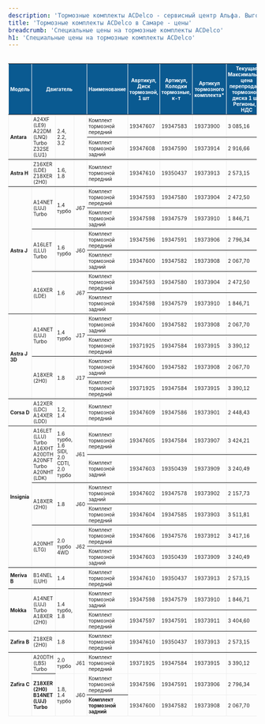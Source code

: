 ```yaml
---
description: 'Тормозные комплекты ACDelco - сервисный центр Альфа. Выгодные цены, в наличии, высокое качество работы, официальный автосервис General Motors в Самаре.'
title: 'Тормозные комплекты ACDelco в Самаре - цены'
breadcrumb: 'Специальные цены на тормозные комплекты ACDelco'
h1: 'Специальные цены на тормозные комплекты ACDelco'
---
```

<div class="mds-area-pf1">
    <div class="modCnt_tbl_1 mod mds-cmp-content04 cnt_tbl_1 section" style="overflow: auto;position: relative;">
        <table class="tbl" style="border-collapse: collapse;border: none;" border="1" cellpadding="0" cellspacing="0">
            <thead>
                <tr style="background-color: rgb(10, 90, 145);color: rgb(255, 255, 255);">
                    <th height="93" style="font-size: 10px; padding: 3px; text-align: center;" width="5%" valign="middle">
                        <div class="fck_authorsinput tx">Модель</div>
                    </th>
                    <th colspan="3" style="font-size: 10px; padding: 3px; text-align: center;" width="15%" valign="middle" id="tht_02">
                        <div class="fck_authorsinput tx">Двигатель</div>
                    </th>
                    <th style="font-size: 10px; padding: 3px; text-align: center;" valign="middle" id="tht_03">
                        <div class="fck_authorsinput tx">Наименование</div>
                    </th>
                    <th style="font-size: 10px; padding: 3px; text-align: center;" valign="middle" id="tht_04">
                        <div class="fck_authorsinput tx">Авртикул, Диск тормозной, 1 шт</div>
                    </th>
                    <th style="font-size: 10px; padding: 3px; text-align: center;" valign="middle" id="tht_05">
                        <div class="fck_authorsinput tx">Артикул, Колодки тормозные, к-т</div>
                    </th>
                    <th style="font-size: 10px; padding: 3px; text-align: center;" valign="middle" id="tht_06">
                        <div class="fck_authorsinput tx">Артикул тормозного комплекта*</div>
                    </th>
                    <th style="font-size: 10px; padding: 3px; text-align: center;" valign="middle" id="tht_07">
                        <div class="fck_authorsinput tx"><strong>Текущая Максимальная цена перепродажи тормозного диска 1 шт, Регионы, с НДС</strong></div>
                    </th>
                    <th style="font-size: 10px; padding: 3px; text-align: center;" valign="middle" id="tht_08">
                        <div class="fck_authorsinput tx"><strong>Текущая Максимальная цена перепродажи Колодок тормозных, Регионы, с НДС</strong></div>
                    </th>
                    <th style="font-size: 10px; padding: 3px; text-align: center;" valign="middle" id="tht_09">
                        <div class="fck_authorsinput tx"><strong>Текущая Максимальная цена перепродажи Тормозного Комплекта, Регионы, с НДС</strong></div>
                    </th>
                    <th style="font-size: 10px; padding: 3px; text-align: center;" valign="middle" id="tht_010">
                        <div class="fck_authorsinput tx"><strong>Максимальная цена перепродажи Тормозного Комплекта по Кампании, Регионы, с НДС</strong></div>
                    </th>
                </tr>
            </thead>
            <tfoot>
                <tr>
                    <th height="48" sdnum="1038;0;@" style="font-size: 10px; padding: 3px;" align="left" rowspan="3" valign="middle" id="thl_26">
                        <div class="fck_authorsinput tx">Zafira C</div>
                    </th>
                    <td sdnum="1038;0;@" style="font-size: 10px; padding: 3px;" align="left" valign="middle" headers="tht_02 thl_26">
                        <div class="fck_authorsinput tx">A20DTH (LBS) Turbo</div>
                    </td>
                    <td sdnum="1038;0;@" style="font-size: 10px; padding: 3px;" align="left" valign="middle" headers="tht_03 thl_26">
                        <div class="fck_authorsinput tx">2.0 турбо</div>
                    </td>
                    <td sdnum="1038;0;_(* #&nbsp;##0,00_);_(* \(#&nbsp;##0,00\);_(* &quot;-&quot;??_);_(@_)" style="font-size: 10px; padding: 3px;" valign="middle" headers="tht_04 thl_26">
                        <div class="fck_authorsinput tx"> J61 </div>
                    </td>
                    <td sdnum="1038;0;@" style="font-size: 10px; padding: 3px;" align="left" valign="middle" headers="tht_05 thl_26">
                        <div class="fck_authorsinput tx">Комплект тормозной передний</div>
                    </td>
                    <td sdnum="1038;0;@" style="font-size: 10px; padding: 3px;" valign="middle" headers="tht_06 thl_26">
                        <div class="fck_authorsinput tx">19371925</div>
                    </td>
                    <td sdnum="1038;0;@" style="font-size: 10px; padding: 3px;" valign="middle" headers="tht_07 thl_26">
                        <div class="fck_authorsinput tx">19347584</div>
                    </td>
                    <td sdnum="1038;0;@" style="font-size: 10px; padding: 3px;" valign="middle" headers="tht_08 thl_26">
                        <div class="fck_authorsinput tx">19373915</div>
                    </td>
                    <td sdnum="1038;0;_(* #&nbsp;##0,00_);_(* \(#&nbsp;##0,00\);_(* &quot;-&quot;??_);_(@_)" sdval="3390,12331008" style="font-size: 10px; padding: 3px;" valign="middle" headers="tht_09 thl_26">
                        <div class="fck_authorsinput tx"> 3&nbsp;390,12 </div>
                    </td>
                    <td sdnum="1038;0;_(* #&nbsp;##0,00_);_(* \(#&nbsp;##0,00\);_(* &quot;-&quot;??_);_(@_)" sdval="3144,220704768" style="font-size: 10px; padding: 3px;" valign="middle" headers="tht_10 thl_26">
                        <div class="fck_authorsinput tx"> 3&nbsp;144,22 </div>
                    </td>
                    <td sdnum="1038;0;_(* #&nbsp;##0,00_);_(* \(#&nbsp;##0,00\);_(* &quot;-&quot;??_);_(@_)" sdval="9924,467324928" style="font-size: 10px; padding: 3px;" align="right" valign="middle" headers="tht_11 thl_26">
                        <div class="fck_authorsinput tx"><strong> 9&nbsp;924,47 </strong></div>
                    </td>
                    <td sdnum="1038;0;_(* #&nbsp;##0,00_);_(* \(#&nbsp;##0,00\);_(* &quot;-&quot;??_);_(@_)" sdval="6780,24662016" style="font-size: 10px; padding: 3px;" align="right" valign="middle" headers="tht_12 thl_26">
                        <div class="fck_authorsinput tx"><strong> 6&nbsp;780,25 </strong></div>
                    </td>
                </tr>
                <tr>
                    <th sdnum="1038;0;@" style="font-size: 10px; padding: 3px;" align="left" rowspan="2" valign="middle" id="thl_27">
                        <div class="fck_authorsinput tx">Z18XER (2H0)<br />
                            B14NET (LUJ) Turbo</div>
                    </th>
                    <td sdnum="1038;0;@" style="font-size: 10px; padding: 3px;" align="left" rowspan="2" valign="middle" headers="tht_02 thl_27">
                        <div class="fck_authorsinput tx">1.8, 1.4 турбо</div>
                    </td>
                    <td sdnum="1038;0;@" style="font-size: 10px; padding: 3px;" rowspan="2" valign="middle" headers="tht_03 thl_27">
                        <div class="fck_authorsinput tx">J60</div>
                    </td>
                    <td sdnum="1038;0;@" style="font-size: 10px; padding: 3px;" align="left" valign="middle" headers="tht_04 thl_27">
                        <div class="fck_authorsinput tx">Комплект тормозной передний</div>
                    </td>
                    <td sdnum="1038;0;@" style="font-size: 10px; padding: 3px;" valign="middle" headers="tht_05 thl_27">
                        <div class="fck_authorsinput tx">19347596</div>
                    </td>
                    <td sdnum="1038;0;@" style="font-size: 10px; padding: 3px;" valign="middle" headers="tht_06 thl_27">
                        <div class="fck_authorsinput tx">19347591</div>
                    </td>
                    <td sdnum="1038;0;@" style="font-size: 10px; padding: 3px;" valign="middle" headers="tht_07 thl_27">
                        <div class="fck_authorsinput tx">19373906</div>
                    </td>
                    <td sdnum="1038;0;_(* #&nbsp;##0,00_);_(* \(#&nbsp;##0,00\);_(* &quot;-&quot;??_);_(@_)" sdval="2796,336012288" style="font-size: 10px; padding: 3px;" valign="middle" headers="tht_08 thl_27">
                        <div class="fck_authorsinput tx"> 2&nbsp;796,34 </div>
                    </td>
                    <td sdnum="1038;0;_(* #&nbsp;##0,00_);_(* \(#&nbsp;##0,00\);_(* &quot;-&quot;??_);_(@_)" sdval="2387,165933568" style="font-size: 10px; padding: 3px;" valign="middle" headers="tht_09 thl_27">
                        <div class="fck_authorsinput tx"> 2&nbsp;387,17 </div>
                    </td>
                    <td sdnum="1038;0;_(* #&nbsp;##0,00_);_(* \(#&nbsp;##0,00\);_(* &quot;-&quot;??_);_(@_)" sdval="7979,837958144" style="font-size: 10px; padding: 3px;" align="right" valign="middle" headers="tht_10 thl_27">
                        <div class="fck_authorsinput tx"><strong> 7&nbsp;979,84 </strong></div>
                    </td>
                    <td sdnum="1038;0;_(* #&nbsp;##0,00_);_(* \(#&nbsp;##0,00\);_(* &quot;-&quot;??_);_(@_)" sdval="5592,672024576" style="font-size: 10px; padding: 3px;" align="right" valign="middle" headers="tht_11 thl_27">
                        <div class="fck_authorsinput tx"><strong> 5&nbsp;592,67 </strong></div>
                    </td>
                </tr>
                <tr>
                    <th sdnum="1038;0;@" style="font-size: 10px; padding: 3px;" align="left" valign="middle" id="thl_28">
                        <div class="fck_authorsinput tx">Комплект тормозной задний</div>
                    </th>
                    <td sdnum="1038;0;@" style="font-size: 10px; padding: 3px;" valign="middle" headers="tht_02 thl_28">
                        <div class="fck_authorsinput tx">19347600</div>
                    </td>
                    <td sdnum="1038;0;@" style="font-size: 10px; padding: 3px;" valign="middle" headers="tht_03 thl_28">
                        <div class="fck_authorsinput tx">19347582</div>
                    </td>
                    <td sdnum="1038;0;@" style="font-size: 10px; padding: 3px;" valign="middle" headers="tht_04 thl_28">
                        <div class="fck_authorsinput tx">19373908</div>
                    </td>
                    <td sdnum="1038;0;_(* #&nbsp;##0,00_);_(* \(#&nbsp;##0,00\);_(* &quot;-&quot;??_);_(@_)" sdval="2067,700836864" style="font-size: 10px; padding: 3px;" valign="middle" headers="tht_05 thl_28">
                        <div class="fck_authorsinput tx"> 2&nbsp;067,70 </div>
                    </td>
                    <td sdnum="1038;0;_(* #&nbsp;##0,00_);_(* \(#&nbsp;##0,00\);_(* &quot;-&quot;??_);_(@_)" sdval="1868,6034432" style="font-size: 10px; padding: 3px;" valign="middle" headers="tht_06 thl_28">
                        <div class="fck_authorsinput tx"> 1&nbsp;868,60 </div>
                    </td>
                    <td sdnum="1038;0;_(* #&nbsp;##0,00_);_(* \(#&nbsp;##0,00\);_(* &quot;-&quot;??_);_(@_)" sdval="6004,005116928" style="font-size: 10px; padding: 3px;" align="right" valign="middle" headers="tht_07 thl_28">
                        <div class="fck_authorsinput tx"><strong> 6&nbsp;004,01 </strong></div>
                    </td>
                    <td sdnum="1038;0;_(* #&nbsp;##0,00_);_(* \(#&nbsp;##0,00\);_(* &quot;-&quot;??_);_(@_)" sdval="4135,401673728" style="font-size: 10px; padding: 3px;" align="right" valign="middle" headers="tht_08 thl_28">
                        <div class="fck_authorsinput tx"><strong> 4&nbsp;135,40 </strong></div>
                    </td>
                </tr>
            </tfoot>
            <tbody>
                <tr>
                    <th height="53" sdnum="1038;0;@" style="font-size: 10px; padding: 3px;" align="left" rowspan="2" valign="middle" id="thl_02">
                        <div class="fck_authorsinput tx">Antara</div>
                    </th>
                    <td sdnum="1038;0;@" style="font-size: 10px; padding: 3px;" align="left" rowspan="2" valign="middle" headers="tht_02 thl_02">
                        <div class="fck_authorsinput tx">A24XF (LE9)<br />
                            A22DM (LNQ) Turbo<br />
                            Z32SE (LU1)</div>
                    </td>
                    <td sdnum="1038;0;@" style="font-size: 10px; padding: 3px;" align="left" rowspan="2" valign="middle" headers="tht_03 thl_02">
                        <div class="fck_authorsinput tx">2.4, 2.2, 3.2</div>
                    </td>
                    <td sdnum="1038;0;@" style="font-size: 10px; padding: 3px;" rowspan="2" valign="middle" headers="tht_04 thl_02">
                        <div class="fck_authorsinput tx">&nbsp;</div>
                    </td>
                    <td sdnum="1038;0;@" style="font-size: 10px; padding: 3px;" align="left" valign="middle" headers="tht_05 thl_02">
                        <div class="fck_authorsinput tx">Комплект тормозной передний</div>
                    </td>
                    <td sdnum="1038;0;@" style="font-size: 10px; padding: 3px;" valign="middle" headers="tht_06 thl_02">
                        <div class="fck_authorsinput tx">19347607</div>
                    </td>
                    <td sdnum="1038;0;@" style="font-size: 10px; padding: 3px;" valign="middle" headers="tht_07 thl_02">
                        <div class="fck_authorsinput tx">19347583</div>
                    </td>
                    <td sdnum="1038;0;@" style="font-size: 10px; padding: 3px;" valign="middle" headers="tht_08 thl_02">
                        <div class="fck_authorsinput tx">19373900</div>
                    </td>
                    <td sdnum="1038;0;_(* #&nbsp;##0,00_);_(* \(#&nbsp;##0,00\);_(* &quot;-&quot;??_);_(@_)" sdval="3085,158415872" style="font-size: 10px; padding: 3px;" valign="middle" headers="tht_09 thl_02">
                        <div class="fck_authorsinput tx"> 3&nbsp;085,16 </div>
                    </td>
                    <td sdnum="1038;0;_(* #&nbsp;##0,00_);_(* \(#&nbsp;##0,00\);_(* &quot;-&quot;??_);_(@_)" sdval="3303,963267072" style="font-size: 10px; padding: 3px;" valign="middle" headers="tht_10 thl_02">
                        <div class="fck_authorsinput tx"> 3&nbsp;303,96 </div>
                    </td>
                    <td sdnum="1038;0;_(* #&nbsp;##0,00_);_(* \(#&nbsp;##0,00\);_(* &quot;-&quot;??_);_(@_)" sdval="9474,280098816" style="font-size: 10px; padding: 3px;" align="right" valign="middle" headers="tht_11 thl_02">
                        <div class="fck_authorsinput tx"><strong> 9&nbsp;474,28 </strong></div>
                    </td>
                    <td sdnum="1038;0;_(* #&nbsp;##0,00_);_(* \(#&nbsp;##0,00\);_(* &quot;-&quot;??_);_(@_)" sdval="6170,316831744" style="font-size: 10px; padding: 3px;" align="right" valign="middle" headers="tht_12 thl_02">
                        <div class="fck_authorsinput tx"><strong> 6&nbsp;170,32 </strong></div>
                    </td>
                </tr>
                <tr>
                    <td sdnum="1038;0;@" style="font-size: 10px; padding: 3px;" align="left" valign="middle" headers="tht_01 thl_03">
                        <div class="fck_authorsinput tx">Комплект тормозной задний</div>
                    </td>
                    <td sdnum="1038;0;@" style="font-size: 10px; padding: 3px;" valign="middle" headers="tht_02 thl_03">
                        <div class="fck_authorsinput tx">19347608</div>
                    </td>
                    <td sdnum="1038;0;@" style="font-size: 10px; padding: 3px;" valign="middle" headers="tht_03 thl_03">
                        <div class="fck_authorsinput tx">19347590</div>
                    </td>
                    <td sdnum="1038;0;@" style="font-size: 10px; padding: 3px;" valign="middle" headers="tht_04 thl_03">
                        <div class="fck_authorsinput tx">19373914</div>
                    </td>
                    <td sdnum="1038;0;_(* #&nbsp;##0,00_);_(* \(#&nbsp;##0,00\);_(* &quot;-&quot;??_);_(@_)" sdval="2916,66365952" style="font-size: 10px; padding: 3px;" valign="middle" headers="tht_05 thl_03">
                        <div class="fck_authorsinput tx"> 2&nbsp;916,66 </div>
                    </td>
                    <td sdnum="1038;0;_(* #&nbsp;##0,00_);_(* \(#&nbsp;##0,00\);_(* &quot;-&quot;??_);_(@_)" sdval="2360,909351424" style="font-size: 10px; padding: 3px;" valign="middle" headers="tht_06 thl_03">
                        <div class="fck_authorsinput tx"> 2&nbsp;360,91 </div>
                    </td>
                    <td sdnum="1038;0;_(* #&nbsp;##0,00_);_(* \(#&nbsp;##0,00\);_(* &quot;-&quot;??_);_(@_)" sdval="8194,236670464" style="font-size: 10px; padding: 3px;" align="right" valign="middle" headers="tht_07 thl_03">
                        <div class="fck_authorsinput tx"><strong> 8&nbsp;194,24 </strong></div>
                    </td>
                    <td sdnum="1038;0;_(* #&nbsp;##0,00_);_(* \(#&nbsp;##0,00\);_(* &quot;-&quot;??_);_(@_)" sdval="5833,32731904" style="font-size: 10px; padding: 3px;" align="right" valign="middle" headers="tht_08 thl_03">
                        <div class="fck_authorsinput tx"><strong> 5&nbsp;833,33 </strong></div>
                    </td>
                </tr>
                <tr>
                    <th height="42" sdnum="1038;0;@" style="font-size: 10px; padding: 3px;" align="left" valign="middle" id="thl_04">
                        <div class="fck_authorsinput tx">Astra H</div>
                    </th>
                    <td sdnum="1038;0;@" style="font-size: 10px; padding: 3px;" align="left" valign="middle" headers="tht_02 thl_04">
                        <div class="fck_authorsinput tx">Z16XER (LDE)<br />
                            Z18XER (2H0)</div>
                    </td>
                    <td sdnum="1038;0;@" style="font-size: 10px; padding: 3px;" align="left" valign="middle" headers="tht_03 thl_04">
                        <div class="fck_authorsinput tx">1.6, 1.8</div>
                    </td>
                    <td sdnum="1038;0;@" style="font-size: 10px; padding: 3px;" valign="middle" headers="tht_04 thl_04">
                        <div class="fck_authorsinput tx">&nbsp;</div>
                    </td>
                    <td sdnum="1038;0;@" style="font-size: 10px; padding: 3px;" align="left" valign="middle" headers="tht_05 thl_04">
                        <div class="fck_authorsinput tx">Комплект тормозной передний</div>
                    </td>
                    <td sdnum="1038;0;@" style="font-size: 10px; padding: 3px;" valign="middle" headers="tht_06 thl_04">
                        <div class="fck_authorsinput tx">19347610</div>
                    </td>
                    <td sdnum="1038;0;@" style="font-size: 10px; padding: 3px;" valign="middle" headers="tht_07 thl_04">
                        <div class="fck_authorsinput tx">19350437</div>
                    </td>
                    <td sdnum="1038;0;@" style="font-size: 10px; padding: 3px;" valign="middle" headers="tht_08 thl_04">
                        <div class="fck_authorsinput tx">19373913</div>
                    </td>
                    <td sdnum="1038;0;_(* #&nbsp;##0,00_);_(* \(#&nbsp;##0,00\);_(* &quot;-&quot;??_);_(@_)" sdval="2573,145050112" style="font-size: 10px; padding: 3px;" valign="middle" headers="tht_09 thl_04">
                        <div class="fck_authorsinput tx"> 2&nbsp;573,15 </div>
                    </td>
                    <td sdnum="1038;0;_(* #&nbsp;##0,00_);_(* \(#&nbsp;##0,00\);_(* &quot;-&quot;??_);_(@_)" sdval="1974,7513344" style="font-size: 10px; padding: 3px;" valign="middle" headers="tht_10 thl_04">
                        <div class="fck_authorsinput tx"> 1&nbsp;974,75 </div>
                    </td>
                    <td sdnum="1038;0;_(* #&nbsp;##0,00_);_(* \(#&nbsp;##0,00\);_(* &quot;-&quot;??_);_(@_)" sdval="7121,041434624" style="font-size: 10px; padding: 3px;" align="right" valign="middle" headers="tht_11 thl_04">
                        <div class="fck_authorsinput tx"><strong> 7&nbsp;121,04 </strong></div>
                    </td>
                    <td sdnum="1038;0;_(* #&nbsp;##0,00_);_(* \(#&nbsp;##0,00\);_(* &quot;-&quot;??_);_(@_)" sdval="5146,290100224" style="font-size: 10px; padding: 3px;" align="right" valign="middle" headers="tht_12 thl_04">
                        <div class="fck_authorsinput tx"><strong> 5&nbsp;146,29 </strong></div>
                    </td>
                </tr>
                <tr>
                    <th height="96" sdnum="1038;0;@" style="font-size: 10px; padding: 3px;" align="left" rowspan="6" valign="middle" id="thl_05">
                        <div class="fck_authorsinput tx">Astra J</div>
                    </th>
                    <td sdnum="1038;0;@" style="font-size: 10px; padding: 3px;" align="left" rowspan="2" valign="middle" headers="tht_02 thl_05">
                        <div class="fck_authorsinput tx">A14NET (LUJ) Turbo</div>
                    </td>
                    <td sdnum="1038;0;@" style="font-size: 10px; padding: 3px;" align="left" rowspan="2" valign="middle" headers="tht_03 thl_05">
                        <div class="fck_authorsinput tx">1.4 турбо</div>
                    </td>
                    <td sdnum="1038;0;_(* #&nbsp;##0,00_);_(* \(#&nbsp;##0,00\);_(* &quot;-&quot;??_);_(@_)" style="font-size: 10px; padding: 3px;" rowspan="2" valign="middle" headers="tht_04 thl_05">
                        <div class="fck_authorsinput tx"> J67 </div>
                    </td>
                    <td sdnum="1038;0;@" style="font-size: 10px; padding: 3px;" align="left" valign="middle" headers="tht_05 thl_05">
                        <div class="fck_authorsinput tx">Комплект тормозной передний</div>
                    </td>
                    <td sdnum="1038;0;@" style="font-size: 10px; padding: 3px;" valign="middle" headers="tht_06 thl_05">
                        <div class="fck_authorsinput tx">19347593</div>
                    </td>
                    <td sdnum="1038;0;@" style="font-size: 10px; padding: 3px;" valign="middle" headers="tht_07 thl_05">
                        <div class="fck_authorsinput tx">19347580</div>
                    </td>
                    <td sdnum="1038;0;@" style="font-size: 10px; padding: 3px;" valign="middle" headers="tht_08 thl_05">
                        <div class="fck_authorsinput tx">19373904</div>
                    </td>
                    <td sdnum="1038;0;_(* #&nbsp;##0,00_);_(* \(#&nbsp;##0,00\);_(* &quot;-&quot;??_);_(@_)" sdval="2472,504832512" style="font-size: 10px; padding: 3px;" valign="middle" headers="tht_09 thl_05">
                        <div class="fck_authorsinput tx"> 2&nbsp;472,50 </div>
                    </td>
                    <td sdnum="1038;0;_(* #&nbsp;##0,00_);_(* \(#&nbsp;##0,00\);_(* &quot;-&quot;??_);_(@_)" sdval="1975,812813312" style="font-size: 10px; padding: 3px;" valign="middle" headers="tht_10 thl_05">
                        <div class="fck_authorsinput tx"> 1&nbsp;975,81 </div>
                    </td>
                    <td sdnum="1038;0;_(* #&nbsp;##0,00_);_(* \(#&nbsp;##0,00\);_(* &quot;-&quot;??_);_(@_)" sdval="6920,822478336" style="font-size: 10px; padding: 3px;" align="right" valign="middle" headers="tht_11 thl_05">
                        <div class="fck_authorsinput tx"><strong> 6&nbsp;920,82 </strong></div>
                    </td>
                    <td sdnum="1038;0;_(* #&nbsp;##0,00_);_(* \(#&nbsp;##0,00\);_(* &quot;-&quot;??_);_(@_)" sdval="4945,009665024" style="font-size: 10px; padding: 3px;" align="right" valign="middle" headers="tht_12 thl_05">
                        <div class="fck_authorsinput tx"><strong> 4&nbsp;945,01 </strong></div>
                    </td>
                </tr>
                <tr>
                    <td sdnum="1038;0;@" style="font-size: 10px; padding: 3px;" align="left" valign="middle" headers="tht_01 thl_06">
                        <div class="fck_authorsinput tx">Комплект тормозной задний</div>
                    </td>
                    <td sdnum="1038;0;@" style="font-size: 10px; padding: 3px;" valign="middle" headers="tht_02 thl_06">
                        <div class="fck_authorsinput tx">19347598</div>
                    </td>
                    <td sdnum="1038;0;@" style="font-size: 10px; padding: 3px;" valign="middle" headers="tht_03 thl_06">
                        <div class="fck_authorsinput tx">19347579</div>
                    </td>
                    <td sdnum="1038;0;@" style="font-size: 10px; padding: 3px;" valign="middle" headers="tht_04 thl_06">
                        <div class="fck_authorsinput tx">19373910</div>
                    </td>
                    <td sdnum="1038;0;_(* #&nbsp;##0,00_);_(* \(#&nbsp;##0,00\);_(* &quot;-&quot;??_);_(@_)" sdval="1846,712944128" style="font-size: 10px; padding: 3px;" valign="middle" headers="tht_05 thl_06">
                        <div class="fck_authorsinput tx"> 1&nbsp;846,71 </div>
                    </td>
                    <td sdnum="1038;0;_(* #&nbsp;##0,00_);_(* \(#&nbsp;##0,00\);_(* &quot;-&quot;??_);_(@_)" sdval="1855,465138176" style="font-size: 10px; padding: 3px;" valign="middle" headers="tht_06 thl_06">
                        <div class="fck_authorsinput tx"> 1&nbsp;855,47 </div>
                    </td>
                    <td sdnum="1038;0;_(* #&nbsp;##0,00_);_(* \(#&nbsp;##0,00\);_(* &quot;-&quot;??_);_(@_)" sdval="5548,891026432" style="font-size: 10px; padding: 3px;" align="right" valign="middle" headers="tht_07 thl_06">
                        <div class="fck_authorsinput tx"><strong> 5&nbsp;548,89 </strong></div>
                    </td>
                    <td sdnum="1038;0;_(* #&nbsp;##0,00_);_(* \(#&nbsp;##0,00\);_(* &quot;-&quot;??_);_(@_)" sdval="3693,425888256" style="font-size: 10px; padding: 3px;" align="right" valign="middle" headers="tht_08 thl_06">
                        <div class="fck_authorsinput tx"><strong> 3&nbsp;693,43 </strong></div>
                    </td>
                </tr>
                <tr>
                    <td sdnum="1038;0;@" style="font-size: 10px; padding: 3px;" align="left" rowspan="2" valign="middle" headers="tht_01 thl_07">
                        <div class="fck_authorsinput tx">A16LET (LLU) Turbo</div>
                    </td>
                    <td sdnum="1038;0;@" style="font-size: 10px; padding: 3px;" align="left" rowspan="2" valign="middle" headers="tht_02 thl_07">
                        <div class="fck_authorsinput tx">1.6 турбо</div>
                    </td>
                    <td sdnum="1038;0;@" style="font-size: 10px; padding: 3px;" rowspan="2" valign="middle" headers="tht_03 thl_07">
                        <div class="fck_authorsinput tx">J60</div>
                    </td>
                    <td sdnum="1038;0;@" style="font-size: 10px; padding: 3px;" align="left" valign="middle" headers="tht_04 thl_07">
                        <div class="fck_authorsinput tx">Комплект тормозной передний</div>
                    </td>
                    <td sdnum="1038;0;@" style="font-size: 10px; padding: 3px;" valign="middle" headers="tht_05 thl_07">
                        <div class="fck_authorsinput tx">19347596</div>
                    </td>
                    <td sdnum="1038;0;@" style="font-size: 10px; padding: 3px;" valign="middle" headers="tht_06 thl_07">
                        <div class="fck_authorsinput tx">19347591</div>
                    </td>
                    <td sdnum="1038;0;@" style="font-size: 10px; padding: 3px;" valign="middle" headers="tht_07 thl_07">
                        <div class="fck_authorsinput tx">19373906</div>
                    </td>
                    <td sdnum="1038;0;_(* #&nbsp;##0,00_);_(* \(#&nbsp;##0,00\);_(* &quot;-&quot;??_);_(@_)" sdval="2796,336012288" style="font-size: 10px; padding: 3px;" valign="middle" headers="tht_08 thl_07">
                        <div class="fck_authorsinput tx"> 2&nbsp;796,34 </div>
                    </td>
                    <td sdnum="1038;0;_(* #&nbsp;##0,00_);_(* \(#&nbsp;##0,00\);_(* &quot;-&quot;??_);_(@_)" sdval="2387,165933568" style="font-size: 10px; padding: 3px;" valign="middle" headers="tht_09 thl_07">
                        <div class="fck_authorsinput tx"> 2&nbsp;387,17 </div>
                    </td>
                    <td sdnum="1038;0;_(* #&nbsp;##0,00_);_(* \(#&nbsp;##0,00\);_(* &quot;-&quot;??_);_(@_)" sdval="7979,837958144" style="font-size: 10px; padding: 3px;" align="right" valign="middle" headers="tht_10 thl_07">
                        <div class="fck_authorsinput tx"><strong> 7&nbsp;979,84 </strong></div>
                    </td>
                    <td sdnum="1038;0;_(* #&nbsp;##0,00_);_(* \(#&nbsp;##0,00\);_(* &quot;-&quot;??_);_(@_)" sdval="5592,672024576" style="font-size: 10px; padding: 3px;" align="right" valign="middle" headers="tht_11 thl_07">
                        <div class="fck_authorsinput tx"><strong> 5&nbsp;592,67 </strong></div>
                    </td>
                </tr>
                <tr>
                    <td sdnum="1038;0;@" style="font-size: 10px; padding: 3px;" align="left" valign="middle" headers="tht_01 thl_08">
                        <div class="fck_authorsinput tx">Комплект тормозной задний</div>
                    </td>
                    <td sdnum="1038;0;@" style="font-size: 10px; padding: 3px;" valign="middle" headers="tht_02 thl_08">
                        <div class="fck_authorsinput tx">19347600</div>
                    </td>
                    <td sdnum="1038;0;@" style="font-size: 10px; padding: 3px;" valign="middle" headers="tht_03 thl_08">
                        <div class="fck_authorsinput tx">19347582</div>
                    </td>
                    <td sdnum="1038;0;@" style="font-size: 10px; padding: 3px;" valign="middle" headers="tht_04 thl_08">
                        <div class="fck_authorsinput tx">19373908</div>
                    </td>
                    <td sdnum="1038;0;_(* #&nbsp;##0,00_);_(* \(#&nbsp;##0,00\);_(* &quot;-&quot;??_);_(@_)" sdval="2067,700836864" style="font-size: 10px; padding: 3px;" valign="middle" headers="tht_05 thl_08">
                        <div class="fck_authorsinput tx"> 2&nbsp;067,70 </div>
                    </td>
                    <td sdnum="1038;0;_(* #&nbsp;##0,00_);_(* \(#&nbsp;##0,00\);_(* &quot;-&quot;??_);_(@_)" sdval="1868,6034432" style="font-size: 10px; padding: 3px;" valign="middle" headers="tht_06 thl_08">
                        <div class="fck_authorsinput tx"> 1&nbsp;868,60 </div>
                    </td>
                    <td sdnum="1038;0;_(* #&nbsp;##0,00_);_(* \(#&nbsp;##0,00\);_(* &quot;-&quot;??_);_(@_)" sdval="6004,005116928" style="font-size: 10px; padding: 3px;" align="right" valign="middle" headers="tht_07 thl_08">
                        <div class="fck_authorsinput tx"><strong> 6&nbsp;004,01 </strong></div>
                    </td>
                    <td sdnum="1038;0;_(* #&nbsp;##0,00_);_(* \(#&nbsp;##0,00\);_(* &quot;-&quot;??_);_(@_)" sdval="4135,401673728" style="font-size: 10px; padding: 3px;" align="right" valign="middle" headers="tht_08 thl_08">
                        <div class="fck_authorsinput tx"><strong> 4&nbsp;135,40 </strong></div>
                    </td>
                </tr>
                <tr>
                    <td sdnum="1038;0;@" style="font-size: 10px; padding: 3px;" align="left" rowspan="2" valign="middle" headers="tht_01 thl_09">
                        <div class="fck_authorsinput tx">A16XER (LDE)</div>
                    </td>
                    <td sdnum="1038;0;@" style="font-size: 10px; padding: 3px;" align="left" rowspan="2" valign="middle" headers="tht_02 thl_09">
                        <div class="fck_authorsinput tx">1.6</div>
                    </td>
                    <td sdnum="1038;0;_(* #&nbsp;##0,00_);_(* \(#&nbsp;##0,00\);_(* &quot;-&quot;??_);_(@_)" style="font-size: 10px; padding: 3px;" rowspan="2" valign="middle" headers="tht_03 thl_09">
                        <div class="fck_authorsinput tx"> J67 </div>
                    </td>
                    <td sdnum="1038;0;@" style="font-size: 10px; padding: 3px;" align="left" valign="middle" headers="tht_04 thl_09">
                        <div class="fck_authorsinput tx">Комплект тормозной передний</div>
                    </td>
                    <td sdnum="1038;0;@" style="font-size: 10px; padding: 3px;" valign="middle" headers="tht_05 thl_09">
                        <div class="fck_authorsinput tx">19347593</div>
                    </td>
                    <td sdnum="1038;0;@" style="font-size: 10px; padding: 3px;" valign="middle" headers="tht_06 thl_09">
                        <div class="fck_authorsinput tx">19347580</div>
                    </td>
                    <td sdnum="1038;0;@" style="font-size: 10px; padding: 3px;" valign="middle" headers="tht_07 thl_09">
                        <div class="fck_authorsinput tx">19373904</div>
                    </td>
                    <td sdnum="1038;0;_(* #&nbsp;##0,00_);_(* \(#&nbsp;##0,00\);_(* &quot;-&quot;??_);_(@_)" sdval="2472,504832512" style="font-size: 10px; padding: 3px;" valign="middle" headers="tht_08 thl_09">
                        <div class="fck_authorsinput tx"> 2&nbsp;472,50 </div>
                    </td>
                    <td sdnum="1038;0;_(* #&nbsp;##0,00_);_(* \(#&nbsp;##0,00\);_(* &quot;-&quot;??_);_(@_)" sdval="1975,812813312" style="font-size: 10px; padding: 3px;" valign="middle" headers="tht_09 thl_09">
                        <div class="fck_authorsinput tx"> 1&nbsp;975,81 </div>
                    </td>
                    <td sdnum="1038;0;_(* #&nbsp;##0,00_);_(* \(#&nbsp;##0,00\);_(* &quot;-&quot;??_);_(@_)" sdval="6920,822478336" style="font-size: 10px; padding: 3px;" align="right" valign="middle" headers="tht_10 thl_09">
                        <div class="fck_authorsinput tx"><strong> 6&nbsp;920,82 </strong></div>
                    </td>
                    <td sdnum="1038;0;_(* #&nbsp;##0,00_);_(* \(#&nbsp;##0,00\);_(* &quot;-&quot;??_);_(@_)" sdval="4945,009665024" style="font-size: 10px; padding: 3px;" align="right" valign="middle" headers="tht_11 thl_09">
                        <div class="fck_authorsinput tx"><strong> 4&nbsp;945,01 </strong></div>
                    </td>
                </tr>
                <tr>
                    <td sdnum="1038;0;@" style="font-size: 10px; padding: 3px;" align="left" valign="middle" headers="tht_01 thl_10">
                        <div class="fck_authorsinput tx">Комплект тормозной задний</div>
                    </td>
                    <td sdnum="1038;0;@" style="font-size: 10px; padding: 3px;" valign="middle" headers="tht_02 thl_10">
                        <div class="fck_authorsinput tx">19347598</div>
                    </td>
                    <td sdnum="1038;0;@" style="font-size: 10px; padding: 3px;" valign="middle" headers="tht_03 thl_10">
                        <div class="fck_authorsinput tx">19347579</div>
                    </td>
                    <td sdnum="1038;0;@" style="font-size: 10px; padding: 3px;" valign="middle" headers="tht_04 thl_10">
                        <div class="fck_authorsinput tx">19373910</div>
                    </td>
                    <td sdnum="1038;0;_(* #&nbsp;##0,00_);_(* \(#&nbsp;##0,00\);_(* &quot;-&quot;??_);_(@_)" sdval="1846,712944128" style="font-size: 10px; padding: 3px;" valign="middle" headers="tht_05 thl_10">
                        <div class="fck_authorsinput tx"> 1&nbsp;846,71 </div>
                    </td>
                    <td sdnum="1038;0;_(* #&nbsp;##0,00_);_(* \(#&nbsp;##0,00\);_(* &quot;-&quot;??_);_(@_)" sdval="1855,465138176" style="font-size: 10px; padding: 3px;" valign="middle" headers="tht_06 thl_10">
                        <div class="fck_authorsinput tx"> 1&nbsp;855,47 </div>
                    </td>
                    <td sdnum="1038;0;_(* #&nbsp;##0,00_);_(* \(#&nbsp;##0,00\);_(* &quot;-&quot;??_);_(@_)" sdval="5548,891026432" style="font-size: 10px; padding: 3px;" align="right" valign="middle" headers="tht_07 thl_10">
                        <div class="fck_authorsinput tx"><strong> 5&nbsp;548,89 </strong></div>
                    </td>
                    <td sdnum="1038;0;_(* #&nbsp;##0,00_);_(* \(#&nbsp;##0,00\);_(* &quot;-&quot;??_);_(@_)" sdval="3693,425888256" style="font-size: 10px; padding: 3px;" align="right" valign="middle" headers="tht_08 thl_10">
                        <div class="fck_authorsinput tx"><strong> 3&nbsp;693,43 </strong></div>
                    </td>
                </tr>
                <tr>
                    <th height="64" sdnum="1038;0;@" style="font-size: 10px; padding: 3px;" align="left" rowspan="4" valign="middle" id="thl_11">
                        <div class="fck_authorsinput tx">Astra J 3D</div>
                    </th>
                    <td sdnum="1038;0;@" style="font-size: 10px; padding: 3px;" align="left" rowspan="2" valign="middle" headers="tht_02 thl_11">
                        <div class="fck_authorsinput tx">A14NET (LUJ) Turbo</div>
                    </td>
                    <td sdnum="1038;0;@" style="font-size: 10px; padding: 3px;" align="left" rowspan="2" valign="middle" headers="tht_03 thl_11">
                        <div class="fck_authorsinput tx">1.4 турбо</div>
                    </td>
                    <td sdnum="1038;0;_(* #&nbsp;##0,00_);_(* \(#&nbsp;##0,00\);_(* &quot;-&quot;??_);_(@_)" style="font-size: 10px; padding: 3px;" rowspan="2" valign="middle" headers="tht_04 thl_11">
                        <div class="fck_authorsinput tx"> J17 </div>
                    </td>
                    <td sdnum="1038;0;@" style="font-size: 10px; padding: 3px;" align="left" valign="middle" headers="tht_05 thl_11">
                        <div class="fck_authorsinput tx">Комплект тормозной задний</div>
                    </td>
                    <td sdnum="1038;0;@" style="font-size: 10px; padding: 3px;" valign="middle" headers="tht_06 thl_11">
                        <div class="fck_authorsinput tx">19347600</div>
                    </td>
                    <td sdnum="1038;0;@" style="font-size: 10px; padding: 3px;" valign="middle" headers="tht_07 thl_11">
                        <div class="fck_authorsinput tx">19347582</div>
                    </td>
                    <td sdnum="1038;0;@" style="font-size: 10px; padding: 3px;" valign="middle" headers="tht_08 thl_11">
                        <div class="fck_authorsinput tx">19373908</div>
                    </td>
                    <td sdnum="1038;0;_(* #&nbsp;##0,00_);_(* \(#&nbsp;##0,00\);_(* &quot;-&quot;??_);_(@_)" sdval="2067,700836864" style="font-size: 10px; padding: 3px;" valign="middle" headers="tht_09 thl_11">
                        <div class="fck_authorsinput tx"> 2&nbsp;067,70 </div>
                    </td>
                    <td sdnum="1038;0;_(* #&nbsp;##0,00_);_(* \(#&nbsp;##0,00\);_(* &quot;-&quot;??_);_(@_)" sdval="1868,6034432" style="font-size: 10px; padding: 3px;" valign="middle" headers="tht_10 thl_11">
                        <div class="fck_authorsinput tx"> 1&nbsp;868,60 </div>
                    </td>
                    <td sdnum="1038;0;_(* #&nbsp;##0,00_);_(* \(#&nbsp;##0,00\);_(* &quot;-&quot;??_);_(@_)" sdval="6004,005116928" style="font-size: 10px; padding: 3px;" align="right" valign="middle" headers="tht_11 thl_11">
                        <div class="fck_authorsinput tx"><strong> 6&nbsp;004,01 </strong></div>
                    </td>
                    <td sdnum="1038;0;_(* #&nbsp;##0,00_);_(* \(#&nbsp;##0,00\);_(* &quot;-&quot;??_);_(@_)" sdval="4135,401673728" style="font-size: 10px; padding: 3px;" align="right" valign="middle" headers="tht_12 thl_11">
                        <div class="fck_authorsinput tx"><strong> 4&nbsp;135,40 </strong></div>
                    </td>
                </tr>
                <tr>
                    <td sdnum="1038;0;@" style="font-size: 10px; padding: 3px;" align="left" valign="middle" headers="tht_01 thl_12">
                        <div class="fck_authorsinput tx">Комплект тормозной передний</div>
                    </td>
                    <td sdnum="1038;0;@" style="font-size: 10px; padding: 3px;" valign="middle" headers="tht_02 thl_12">
                        <div class="fck_authorsinput tx">19371925</div>
                    </td>
                    <td sdnum="1038;0;@" style="font-size: 10px; padding: 3px;" valign="middle" headers="tht_03 thl_12">
                        <div class="fck_authorsinput tx">19347584</div>
                    </td>
                    <td sdnum="1038;0;@" style="font-size: 10px; padding: 3px;" valign="middle" headers="tht_04 thl_12">
                        <div class="fck_authorsinput tx">19373915</div>
                    </td>
                    <td sdnum="1038;0;_(* #&nbsp;##0,00_);_(* \(#&nbsp;##0,00\);_(* &quot;-&quot;??_);_(@_)" sdval="3390,12331008" style="font-size: 10px; padding: 3px;" valign="middle" headers="tht_05 thl_12">
                        <div class="fck_authorsinput tx"> 3&nbsp;390,12 </div>
                    </td>
                    <td sdnum="1038;0;_(* #&nbsp;##0,00_);_(* \(#&nbsp;##0,00\);_(* &quot;-&quot;??_);_(@_)" sdval="3144,220704768" style="font-size: 10px; padding: 3px;" valign="middle" headers="tht_06 thl_12">
                        <div class="fck_authorsinput tx"> 3&nbsp;144,22 </div>
                    </td>
                    <td sdnum="1038;0;_(* #&nbsp;##0,00_);_(* \(#&nbsp;##0,00\);_(* &quot;-&quot;??_);_(@_)" sdval="9924,467324928" style="font-size: 10px; padding: 3px;" align="right" valign="middle" headers="tht_07 thl_12">
                        <div class="fck_authorsinput tx"><strong> 9&nbsp;924,47 </strong></div>
                    </td>
                    <td sdnum="1038;0;_(* #&nbsp;##0,00_);_(* \(#&nbsp;##0,00\);_(* &quot;-&quot;??_);_(@_)" sdval="6780,24662016" style="font-size: 10px; padding: 3px;" align="right" valign="middle" headers="tht_08 thl_12">
                        <div class="fck_authorsinput tx"><strong> 6&nbsp;780,25 </strong></div>
                    </td>
                </tr>
                <tr>
                    <td sdnum="1038;0;@" style="font-size: 10px; padding: 3px;" align="left" rowspan="2" valign="middle" headers="tht_01 thl_13">
                        <div class="fck_authorsinput tx">A18XER (2H0)</div>
                    </td>
                    <td sdnum="1038;0;@" style="font-size: 10px; padding: 3px;" align="left" rowspan="2" valign="middle" headers="tht_02 thl_13">
                        <div class="fck_authorsinput tx">1.8</div>
                    </td>
                    <td sdnum="1038;0;_(* #&nbsp;##0,00_);_(* \(#&nbsp;##0,00\);_(* &quot;-&quot;??_);_(@_)" style="font-size: 10px; padding: 3px;" rowspan="2" valign="middle" headers="tht_03 thl_13">
                        <div class="fck_authorsinput tx"> J17 </div>
                    </td>
                    <td sdnum="1038;0;@" style="font-size: 10px; padding: 3px;" align="left" valign="middle" headers="tht_04 thl_13">
                        <div class="fck_authorsinput tx">Комплект тормозной задний</div>
                    </td>
                    <td sdnum="1038;0;@" style="font-size: 10px; padding: 3px;" valign="middle" headers="tht_05 thl_13">
                        <div class="fck_authorsinput tx">19347600</div>
                    </td>
                    <td sdnum="1038;0;@" style="font-size: 10px; padding: 3px;" valign="middle" headers="tht_06 thl_13">
                        <div class="fck_authorsinput tx">19347582</div>
                    </td>
                    <td sdnum="1038;0;@" style="font-size: 10px; padding: 3px;" valign="middle" headers="tht_07 thl_13">
                        <div class="fck_authorsinput tx">19373908</div>
                    </td>
                    <td sdnum="1038;0;_(* #&nbsp;##0,00_);_(* \(#&nbsp;##0,00\);_(* &quot;-&quot;??_);_(@_)" sdval="2067,700836864" style="font-size: 10px; padding: 3px;" valign="middle" headers="tht_08 thl_13">
                        <div class="fck_authorsinput tx"> 2&nbsp;067,70 </div>
                    </td>
                    <td sdnum="1038;0;_(* #&nbsp;##0,00_);_(* \(#&nbsp;##0,00\);_(* &quot;-&quot;??_);_(@_)" sdval="1868,6034432" style="font-size: 10px; padding: 3px;" valign="middle" headers="tht_09 thl_13">
                        <div class="fck_authorsinput tx"> 1&nbsp;868,60 </div>
                    </td>
                    <td sdnum="1038;0;_(* #&nbsp;##0,00_);_(* \(#&nbsp;##0,00\);_(* &quot;-&quot;??_);_(@_)" sdval="6004,005116928" style="font-size: 10px; padding: 3px;" align="right" valign="middle" headers="tht_10 thl_13">
                        <div class="fck_authorsinput tx"><strong> 6&nbsp;004,01 </strong></div>
                    </td>
                    <td sdnum="1038;0;_(* #&nbsp;##0,00_);_(* \(#&nbsp;##0,00\);_(* &quot;-&quot;??_);_(@_)" sdval="4135,401673728" style="font-size: 10px; padding: 3px;" align="right" valign="middle" headers="tht_11 thl_13">
                        <div class="fck_authorsinput tx"><strong> 4&nbsp;135,40 </strong></div>
                    </td>
                </tr>
                <tr>
                    <td sdnum="1038;0;@" style="font-size: 10px; padding: 3px;" align="left" valign="middle" headers="tht_01 thl_14">
                        <div class="fck_authorsinput tx">Комплект тормозной передний</div>
                    </td>
                    <td sdnum="1038;0;@" style="font-size: 10px; padding: 3px;" valign="middle" headers="tht_02 thl_14">
                        <div class="fck_authorsinput tx">19371925</div>
                    </td>
                    <td sdnum="1038;0;@" style="font-size: 10px; padding: 3px;" valign="middle" headers="tht_03 thl_14">
                        <div class="fck_authorsinput tx">19347584</div>
                    </td>
                    <td sdnum="1038;0;@" style="font-size: 10px; padding: 3px;" valign="middle" headers="tht_04 thl_14">
                        <div class="fck_authorsinput tx">19373915</div>
                    </td>
                    <td sdnum="1038;0;_(* #&nbsp;##0,00_);_(* \(#&nbsp;##0,00\);_(* &quot;-&quot;??_);_(@_)" sdval="3390,12331008" style="font-size: 10px; padding: 3px;" valign="middle" headers="tht_05 thl_14">
                        <div class="fck_authorsinput tx"> 3&nbsp;390,12 </div>
                    </td>
                    <td sdnum="1038;0;_(* #&nbsp;##0,00_);_(* \(#&nbsp;##0,00\);_(* &quot;-&quot;??_);_(@_)" sdval="3144,220704768" style="font-size: 10px; padding: 3px;" valign="middle" headers="tht_06 thl_14">
                        <div class="fck_authorsinput tx"> 3&nbsp;144,22 </div>
                    </td>
                    <td sdnum="1038;0;_(* #&nbsp;##0,00_);_(* \(#&nbsp;##0,00\);_(* &quot;-&quot;??_);_(@_)" sdval="9924,467324928" style="font-size: 10px; padding: 3px;" align="right" valign="middle" headers="tht_07 thl_14">
                        <div class="fck_authorsinput tx"><strong> 9&nbsp;924,47 </strong></div>
                    </td>
                    <td sdnum="1038;0;_(* #&nbsp;##0,00_);_(* \(#&nbsp;##0,00\);_(* &quot;-&quot;??_);_(@_)" sdval="6780,24662016" style="font-size: 10px; padding: 3px;" align="right" valign="middle" headers="tht_08 thl_14">
                        <div class="fck_authorsinput tx"><strong> 6&nbsp;780,25 </strong></div>
                    </td>
                </tr>
                <tr>
                    <th height="32" sdnum="1038;0;@" style="font-size: 10px; padding: 3px;" align="left" valign="middle" id="thl_15">
                        <div class="fck_authorsinput tx">Corsa D</div>
                    </th>
                    <td sdnum="1038;0;@" style="font-size: 10px; padding: 3px;" align="left" valign="middle" headers="tht_02 thl_15">
                        <div class="fck_authorsinput tx">A12XER (LDC)<br />
                            A14XER (LDD)</div>
                    </td>
                    <td sdnum="1038;0;@" style="font-size: 10px; padding: 3px;" align="left" valign="middle" headers="tht_03 thl_15">
                        <div class="fck_authorsinput tx">1.2, 1.4</div>
                    </td>
                    <td sdnum="1038;0;@" style="font-size: 10px; padding: 3px;" valign="middle" headers="tht_04 thl_15">
                        <div class="fck_authorsinput tx">&nbsp;</div>
                    </td>
                    <td sdnum="1038;0;@" style="font-size: 10px; padding: 3px;" align="left" valign="middle" headers="tht_05 thl_15">
                        <div class="fck_authorsinput tx">Комплект тормозной передний</div>
                    </td>
                    <td sdnum="1038;0;@" style="font-size: 10px; padding: 3px;" valign="middle" headers="tht_06 thl_15">
                        <div class="fck_authorsinput tx">19347609</div>
                    </td>
                    <td sdnum="1038;0;@" style="font-size: 10px; padding: 3px;" valign="middle" headers="tht_07 thl_15">
                        <div class="fck_authorsinput tx">19347586</div>
                    </td>
                    <td sdnum="1038;0;@" style="font-size: 10px; padding: 3px;" valign="middle" headers="tht_08 thl_15">
                        <div class="fck_authorsinput tx">19373901</div>
                    </td>
                    <td sdnum="1038;0;_(* #&nbsp;##0,00_);_(* \(#&nbsp;##0,00\);_(* &quot;-&quot;??_);_(@_)" sdval="2448,431291904" style="font-size: 10px; padding: 3px;" valign="middle" headers="tht_09 thl_15">
                        <div class="fck_authorsinput tx"> 2&nbsp;448,43 </div>
                    </td>
                    <td sdnum="1038;0;_(* #&nbsp;##0,00_);_(* \(#&nbsp;##0,00\);_(* &quot;-&quot;??_);_(@_)" sdval="2809,454289408" style="font-size: 10px; padding: 3px;" valign="middle" headers="tht_10 thl_15">
                        <div class="fck_authorsinput tx"> 2&nbsp;809,45 </div>
                    </td>
                    <td sdnum="1038;0;_(* #&nbsp;##0,00_);_(* \(#&nbsp;##0,00\);_(* &quot;-&quot;??_);_(@_)" sdval="7706,316873216" style="font-size: 10px; padding: 3px;" align="right" valign="middle" headers="tht_11 thl_15">
                        <div class="fck_authorsinput tx"><strong> 7&nbsp;706,32 </strong></div>
                    </td>
                    <td sdnum="1038;0;_(* #&nbsp;##0,00_);_(* \(#&nbsp;##0,00\);_(* &quot;-&quot;??_);_(@_)" sdval="4896,862583808" style="font-size: 10px; padding: 3px;" align="right" valign="middle" headers="tht_12 thl_15">
                        <div class="fck_authorsinput tx"><strong> 4&nbsp;896,86 </strong></div>
                    </td>
                </tr>
                <tr>
                    <th height="163" style="font-size: 10px; padding: 3px;" align="left" rowspan="6" valign="middle" id="thl_16">
                        <div class="fck_authorsinput tx">Insignia</div>
                    </th>
                    <td sdnum="1038;0;@" style="font-size: 10px; padding: 3px;" align="left" rowspan="2" valign="middle" headers="tht_02 thl_16">
                        <div class="fck_authorsinput tx">A16LET (LLU) Turbo<br />
                            A16XHT<br />
                            A20DTH<br />
                            A20NFT Turbo<br />
                            A20NHT (LDK)</div>
                    </td>
                    <td sdnum="1038;0;@" style="font-size: 10px; padding: 3px;" align="left" rowspan="2" valign="middle" headers="tht_03 thl_16">
                        <div class="fck_authorsinput tx">1.6 турбо, 1.6 SIDI, 2.0 CDTI, 2.0 турбо</div>
                    </td>
                    <td sdnum="1038;0;@" style="font-size: 10px; padding: 3px;" rowspan="2" valign="middle" headers="tht_04 thl_16">
                        <div class="fck_authorsinput tx">J61</div>
                    </td>
                    <td sdnum="1038;0;@" style="font-size: 10px; padding: 3px;" align="left" valign="middle" headers="tht_05 thl_16">
                        <div class="fck_authorsinput tx">Комплект тормозной передний</div>
                    </td>
                    <td sdnum="1038;0;@" style="font-size: 10px; padding: 3px;" valign="middle" headers="tht_06 thl_16">
                        <div class="fck_authorsinput tx">19347605</div>
                    </td>
                    <td sdnum="1038;0;@" style="font-size: 10px; padding: 3px;" valign="middle" headers="tht_07 thl_16">
                        <div class="fck_authorsinput tx">19347584</div>
                    </td>
                    <td sdnum="1038;0;@" style="font-size: 10px; padding: 3px;" valign="middle" headers="tht_08 thl_16">
                        <div class="fck_authorsinput tx">19373907</div>
                    </td>
                    <td sdnum="1038;0;_(* #&nbsp;##0,00_);_(* \(#&nbsp;##0,00\);_(* &quot;-&quot;??_);_(@_)" sdval="3424,210802688" style="font-size: 10px; padding: 3px;" valign="middle" headers="tht_09 thl_16">
                        <div class="fck_authorsinput tx"> 3&nbsp;424,21 </div>
                    </td>
                    <td sdnum="1038;0;_(* #&nbsp;##0,00_);_(* \(#&nbsp;##0,00\);_(* &quot;-&quot;??_);_(@_)" sdval="3144,220704768" style="font-size: 10px; padding: 3px;" valign="middle" headers="tht_10 thl_16">
                        <div class="fck_authorsinput tx"> 3&nbsp;144,22 </div>
                    </td>
                    <td sdnum="1038;0;_(* #&nbsp;##0,00_);_(* \(#&nbsp;##0,00\);_(* &quot;-&quot;??_);_(@_)" sdval="9992,642310144" style="font-size: 10px; padding: 3px;" align="right" valign="middle" headers="tht_11 thl_16">
                        <div class="fck_authorsinput tx"><strong> 9&nbsp;992,64 </strong></div>
                    </td>
                    <td sdnum="1038;0;_(* #&nbsp;##0,00_);_(* \(#&nbsp;##0,00\);_(* &quot;-&quot;??_);_(@_)" sdval="6848,421605376" style="font-size: 10px; padding: 3px;" align="right" valign="middle" headers="tht_12 thl_16">
                        <div class="fck_authorsinput tx"><strong> 6&nbsp;848,42 </strong></div>
                    </td>
                </tr>
                <tr>
                    <td sdnum="1038;0;@" style="font-size: 10px; padding: 3px;" align="left" valign="middle" headers="tht_01 thl_17">
                        <div class="fck_authorsinput tx">Комплект тормозной задний</div>
                    </td>
                    <td sdnum="1038;0;@" style="font-size: 10px; padding: 3px;" valign="middle" headers="tht_02 thl_17">
                        <div class="fck_authorsinput tx">19347603</div>
                    </td>
                    <td sdnum="1038;0;@" style="font-size: 10px; padding: 3px;" valign="middle" headers="tht_03 thl_17">
                        <div class="fck_authorsinput tx">19350439</div>
                    </td>
                    <td sdnum="1038;0;@" style="font-size: 10px; padding: 3px;" valign="middle" headers="tht_04 thl_17">
                        <div class="fck_authorsinput tx">19373909</div>
                    </td>
                    <td sdnum="1038;0;_(* #&nbsp;##0,00_);_(* \(#&nbsp;##0,00\);_(* &quot;-&quot;??_);_(@_)" sdval="3240,494839296" style="font-size: 10px; padding: 3px;" valign="middle" headers="tht_05 thl_17">
                        <div class="fck_authorsinput tx"> 3&nbsp;240,49 </div>
                    </td>
                    <td sdnum="1038;0;_(* #&nbsp;##0,00_);_(* \(#&nbsp;##0,00\);_(* &quot;-&quot;??_);_(@_)" sdval="1926,6843648" style="font-size: 10px; padding: 3px;" valign="middle" headers="tht_06 thl_17">
                        <div class="fck_authorsinput tx"> 1&nbsp;926,68 </div>
                    </td>
                    <td sdnum="1038;0;_(* #&nbsp;##0,00_);_(* \(#&nbsp;##0,00\);_(* &quot;-&quot;??_);_(@_)" sdval="8407,674043392" style="font-size: 10px; padding: 3px;" align="right" valign="middle" headers="tht_07 thl_17">
                        <div class="fck_authorsinput tx"><strong> 8&nbsp;407,67 </strong></div>
                    </td>
                    <td sdnum="1038;0;_(* #&nbsp;##0,00_);_(* \(#&nbsp;##0,00\);_(* &quot;-&quot;??_);_(@_)" sdval="6480,989678592" style="font-size: 10px; padding: 3px;" align="right" valign="middle" headers="tht_08 thl_17">
                        <div class="fck_authorsinput tx"><strong> 6&nbsp;480,99 </strong></div>
                    </td>
                </tr>
                <tr>
                    <td sdnum="1038;0;@" style="font-size: 10px; padding: 3px;" align="left" rowspan="2" valign="middle" headers="tht_01 thl_18">
                        <div class="fck_authorsinput tx">A18XER (2H0)</div>
                    </td>
                    <td sdnum="1038;0;@" style="font-size: 10px; padding: 3px;" align="left" rowspan="2" valign="middle" headers="tht_02 thl_18">
                        <div class="fck_authorsinput tx">1.8</div>
                    </td>
                    <td sdnum="1038;0;@" style="font-size: 10px; padding: 3px;" rowspan="2" valign="middle" headers="tht_03 thl_18">
                        <div class="fck_authorsinput tx">J60</div>
                    </td>
                    <td sdnum="1038;0;@" style="font-size: 10px; padding: 3px;" align="left" valign="middle" headers="tht_04 thl_18">
                        <div class="fck_authorsinput tx">Комплект тормозной задний</div>
                    </td>
                    <td sdnum="1038;0;@" style="font-size: 10px; padding: 3px;" valign="middle" headers="tht_05 thl_18">
                        <div class="fck_authorsinput tx">19347602</div>
                    </td>
                    <td sdnum="1038;0;@" style="font-size: 10px; padding: 3px;" valign="middle" headers="tht_06 thl_18">
                        <div class="fck_authorsinput tx">19347578</div>
                    </td>
                    <td sdnum="1038;0;@" style="font-size: 10px; padding: 3px;" valign="middle" headers="tht_07 thl_18">
                        <div class="fck_authorsinput tx">19373902</div>
                    </td>
                    <td sdnum="1038;0;_(* #&nbsp;##0,00_);_(* \(#&nbsp;##0,00\);_(* &quot;-&quot;??_);_(@_)" sdval="2157,726265344" style="font-size: 10px; padding: 3px;" valign="middle" headers="tht_08 thl_18">
                        <div class="fck_authorsinput tx"> 2&nbsp;157,73 </div>
                    </td>
                    <td sdnum="1038;0;_(* #&nbsp;##0,00_);_(* \(#&nbsp;##0,00\);_(* &quot;-&quot;??_);_(@_)" sdval="2177,774197248" style="font-size: 10px; padding: 3px;" valign="middle" headers="tht_09 thl_18">
                        <div class="fck_authorsinput tx"> 2&nbsp;177,77 </div>
                    </td>
                    <td sdnum="1038;0;_(* #&nbsp;##0,00_);_(* \(#&nbsp;##0,00\);_(* &quot;-&quot;??_);_(@_)" sdval="6493,226727936" style="font-size: 10px; padding: 3px;" align="right" valign="middle" headers="tht_10 thl_18">
                        <div class="fck_authorsinput tx"><strong> 6&nbsp;493,23 </strong></div>
                    </td>
                    <td sdnum="1038;0;_(* #&nbsp;##0,00_);_(* \(#&nbsp;##0,00\);_(* &quot;-&quot;??_);_(@_)" sdval="4315,452530688" style="font-size: 10px; padding: 3px;" align="right" valign="middle" headers="tht_11 thl_18">
                        <div class="fck_authorsinput tx"><strong> 4&nbsp;315,45 </strong></div>
                    </td>
                </tr>
                <tr>
                    <td sdnum="1038;0;@" style="font-size: 10px; padding: 3px;" align="left" valign="middle" headers="tht_01 thl_19">
                        <div class="fck_authorsinput tx">Комплект тормозной передний</div>
                    </td>
                    <td sdnum="1038;0;@" style="font-size: 10px; padding: 3px;" valign="middle" headers="tht_02 thl_19">
                        <div class="fck_authorsinput tx">19347604</div>
                    </td>
                    <td sdnum="1038;0;@" style="font-size: 10px; padding: 3px;" valign="middle" headers="tht_03 thl_19">
                        <div class="fck_authorsinput tx">19347585</div>
                    </td>
                    <td sdnum="1038;0;@" style="font-size: 10px; padding: 3px;" valign="middle" headers="tht_04 thl_19">
                        <div class="fck_authorsinput tx">19373903</div>
                    </td>
                    <td sdnum="1038;0;_(* #&nbsp;##0,00_);_(* \(#&nbsp;##0,00\);_(* &quot;-&quot;??_);_(@_)" sdval="3511,812854784" style="font-size: 10px; padding: 3px;" valign="middle" headers="tht_05 thl_19">
                        <div class="fck_authorsinput tx"> 3&nbsp;511,81 </div>
                    </td>
                    <td sdnum="1038;0;_(* #&nbsp;##0,00_);_(* \(#&nbsp;##0,00\);_(* &quot;-&quot;??_);_(@_)" sdval="2692,471302144" style="font-size: 10px; padding: 3px;" valign="middle" headers="tht_06 thl_19">
                        <div class="fck_authorsinput tx"> 2&nbsp;692,47 </div>
                    </td>
                    <td sdnum="1038;0;_(* #&nbsp;##0,00_);_(* \(#&nbsp;##0,00\);_(* &quot;-&quot;??_);_(@_)" sdval="9716,097011712" style="font-size: 10px; padding: 3px;" align="right" valign="middle" headers="tht_07 thl_19">
                        <div class="fck_authorsinput tx"><strong> 9&nbsp;716,10 </strong></div>
                    </td>
                    <td sdnum="1038;0;_(* #&nbsp;##0,00_);_(* \(#&nbsp;##0,00\);_(* &quot;-&quot;??_);_(@_)" sdval="7023,625709568" style="font-size: 10px; padding: 3px;" align="right" valign="middle" headers="tht_08 thl_19">
                        <div class="fck_authorsinput tx"><strong> 7&nbsp;023,63 </strong></div>
                    </td>
                </tr>
                <tr>
                    <td sdnum="1038;0;@" style="font-size: 10px; padding: 3px;" align="left" rowspan="2" valign="middle" headers="tht_01 thl_20">
                        <div class="fck_authorsinput tx">A20NHT (LTG)</div>
                    </td>
                    <td sdnum="1038;0;@" style="font-size: 10px; padding: 3px;" align="left" rowspan="2" valign="middle" headers="tht_02 thl_20">
                        <div class="fck_authorsinput tx">2.0 турбо 4WD</div>
                    </td>
                    <td sdnum="1038;0;@" style="font-size: 10px; padding: 3px;" rowspan="2" valign="middle" headers="tht_03 thl_20">
                        <div class="fck_authorsinput tx">J62</div>
                    </td>
                    <td sdnum="1038;0;@" style="font-size: 10px; padding: 3px;" align="left" valign="middle" headers="tht_04 thl_20">
                        <div class="fck_authorsinput tx">Комплект тормозной передний</div>
                    </td>
                    <td sdnum="1038;0;@" style="font-size: 10px; padding: 3px;" valign="middle" headers="tht_05 thl_20">
                        <div class="fck_authorsinput tx">19347606</div>
                    </td>
                    <td sdnum="1038;0;@" style="font-size: 10px; padding: 3px;" valign="middle" headers="tht_06 thl_20">
                        <div class="fck_authorsinput tx">19347576</div>
                    </td>
                    <td sdnum="1038;0;@" style="font-size: 10px; padding: 3px;" valign="middle" headers="tht_07 thl_20">
                        <div class="fck_authorsinput tx">19373912</div>
                    </td>
                    <td sdnum="1038;0;_(* #&nbsp;##0,00_);_(* \(#&nbsp;##0,00\);_(* &quot;-&quot;??_);_(@_)" sdval="3417,16098048" style="font-size: 10px; padding: 3px;" valign="middle" headers="tht_08 thl_20">
                        <div class="fck_authorsinput tx"> 3&nbsp;417,16 </div>
                    </td>
                    <td sdnum="1038;0;_(* #&nbsp;##0,00_);_(* \(#&nbsp;##0,00\);_(* &quot;-&quot;??_);_(@_)" sdval="3800,635258368" style="font-size: 10px; padding: 3px;" valign="middle" headers="tht_09 thl_20">
                        <div class="fck_authorsinput tx"> 3&nbsp;800,64 </div>
                    </td>
                    <td sdnum="1038;0;_(* #&nbsp;##0,00_);_(* \(#&nbsp;##0,00\);_(* &quot;-&quot;??_);_(@_)" sdval="10634,957219328" style="font-size: 10px; padding: 3px;" align="right" valign="middle" headers="tht_10 thl_20">
                        <div class="fck_authorsinput tx"><strong> 10&nbsp;634,96 </strong></div>
                    </td>
                    <td sdnum="1038;0;_(* #&nbsp;##0,00_);_(* \(#&nbsp;##0,00\);_(* &quot;-&quot;??_);_(@_)" sdval="6834,32196096" style="font-size: 10px; padding: 3px;" align="right" valign="middle" headers="tht_11 thl_20">
                        <div class="fck_authorsinput tx"><strong> 6&nbsp;834,32 </strong></div>
                    </td>
                </tr>
                <tr>
                    <td sdnum="1038;0;@" style="font-size: 10px; padding: 3px;" align="left" valign="middle" headers="tht_01 thl_21">
                        <div class="fck_authorsinput tx">Комплект тормозной задний</div>
                    </td>
                    <td sdnum="1038;0;@" style="font-size: 10px; padding: 3px;" valign="middle" headers="tht_02 thl_21">
                        <div class="fck_authorsinput tx">19347603</div>
                    </td>
                    <td sdnum="1038;0;@" style="font-size: 10px; padding: 3px;" valign="middle" headers="tht_03 thl_21">
                        <div class="fck_authorsinput tx">19350439</div>
                    </td>
                    <td sdnum="1038;0;@" style="font-size: 10px; padding: 3px;" valign="middle" headers="tht_04 thl_21">
                        <div class="fck_authorsinput tx">19373909</div>
                    </td>
                    <td sdnum="1038;0;_(* #&nbsp;##0,00_);_(* \(#&nbsp;##0,00\);_(* &quot;-&quot;??_);_(@_)" sdval="3240,494839296" style="font-size: 10px; padding: 3px;" valign="middle" headers="tht_05 thl_21">
                        <div class="fck_authorsinput tx"> 3&nbsp;240,49 </div>
                    </td>
                    <td sdnum="1038;0;_(* #&nbsp;##0,00_);_(* \(#&nbsp;##0,00\);_(* &quot;-&quot;??_);_(@_)" sdval="1926,6843648" style="font-size: 10px; padding: 3px;" valign="middle" headers="tht_06 thl_21">
                        <div class="fck_authorsinput tx"> 1&nbsp;926,68 </div>
                    </td>
                    <td sdnum="1038;0;_(* #&nbsp;##0,00_);_(* \(#&nbsp;##0,00\);_(* &quot;-&quot;??_);_(@_)" sdval="8407,674043392" style="font-size: 10px; padding: 3px;" align="right" valign="middle" headers="tht_07 thl_21">
                        <div class="fck_authorsinput tx"><strong> 8&nbsp;407,67 </strong></div>
                    </td>
                    <td sdnum="1038;0;_(* #&nbsp;##0,00_);_(* \(#&nbsp;##0,00\);_(* &quot;-&quot;??_);_(@_)" sdval="6480,989678592" style="font-size: 10px; padding: 3px;" align="right" valign="middle" headers="tht_08 thl_21">
                        <div class="fck_authorsinput tx"><strong> 6&nbsp;480,99 </strong></div>
                    </td>
                </tr>
                <tr>
                    <th height="16" sdnum="1038;0;@" style="font-size: 10px; padding: 3px;" align="left" valign="middle" id="thl_22">
                        <div class="fck_authorsinput tx">Meriva B</div>
                    </th>
                    <td sdnum="1038;0;@" style="font-size: 10px; padding: 3px;" align="left" valign="middle" headers="tht_02 thl_22">
                        <div class="fck_authorsinput tx">B14NEL (LUH)</div>
                    </td>
                    <td sdnum="1038;0;@" style="font-size: 10px; padding: 3px;" align="left" valign="middle" headers="tht_03 thl_22">
                        <div class="fck_authorsinput tx">1.4</div>
                    </td>
                    <td sdnum="1038;0;@" style="font-size: 10px; padding: 3px;" valign="middle" headers="tht_04 thl_22">
                        <div class="fck_authorsinput tx">&nbsp;</div>
                    </td>
                    <td sdnum="1038;0;@" style="font-size: 10px; padding: 3px;" align="left" valign="middle" headers="tht_05 thl_22">
                        <div class="fck_authorsinput tx">Комплект тормозной передний</div>
                    </td>
                    <td sdnum="1038;0;@" style="font-size: 10px; padding: 3px;" valign="middle" headers="tht_06 thl_22">
                        <div class="fck_authorsinput tx">19347610</div>
                    </td>
                    <td sdnum="1038;0;@" style="font-size: 10px; padding: 3px;" valign="middle" headers="tht_07 thl_22">
                        <div class="fck_authorsinput tx">19350437</div>
                    </td>
                    <td sdnum="1038;0;@" style="font-size: 10px; padding: 3px;" valign="middle" headers="tht_08 thl_22">
                        <div class="fck_authorsinput tx">19373913</div>
                    </td>
                    <td sdnum="1038;0;_(* #&nbsp;##0,00_);_(* \(#&nbsp;##0,00\);_(* &quot;-&quot;??_);_(@_)" sdval="2573,145050112" style="font-size: 10px; padding: 3px;" valign="middle" headers="tht_09 thl_22">
                        <div class="fck_authorsinput tx"> 2&nbsp;573,15 </div>
                    </td>
                    <td sdnum="1038;0;_(* #&nbsp;##0,00_);_(* \(#&nbsp;##0,00\);_(* &quot;-&quot;??_);_(@_)" sdval="1974,7513344" style="font-size: 10px; padding: 3px;" valign="middle" headers="tht_10 thl_22">
                        <div class="fck_authorsinput tx"> 1&nbsp;974,75 </div>
                    </td>
                    <td sdnum="1038;0;_(* #&nbsp;##0,00_);_(* \(#&nbsp;##0,00\);_(* &quot;-&quot;??_);_(@_)" sdval="7121,041434624" style="font-size: 10px; padding: 3px;" align="right" valign="middle" headers="tht_11 thl_22">
                        <div class="fck_authorsinput tx"><strong> 7&nbsp;121,04 </strong></div>
                    </td>
                    <td sdnum="1038;0;_(* #&nbsp;##0,00_);_(* \(#&nbsp;##0,00\);_(* &quot;-&quot;??_);_(@_)" sdval="5146,290100224" style="font-size: 10px; padding: 3px;" align="right" valign="middle" headers="tht_12 thl_22">
                        <div class="fck_authorsinput tx"><strong> 5&nbsp;146,29 </strong></div>
                    </td>
                </tr>
                <tr>
                    <th height="32" sdnum="1038;0;@" style="font-size: 10px; padding: 3px;" align="left" rowspan="2" valign="middle" id="thl_23">
                        <div class="fck_authorsinput tx">Mokka</div>
                    </th>
                    <td sdnum="1038;0;@" style="font-size: 10px; padding: 3px;" align="left" rowspan="2" valign="middle" headers="tht_02 thl_23">
                        <div class="fck_authorsinput tx">A14NET (LUJ) Turbo<br />
                            A18XER (2H0)</div>
                    </td>
                    <td sdnum="1038;0;@" style="font-size: 10px; padding: 3px;" align="left" rowspan="2" valign="middle" headers="tht_03 thl_23">
                        <div class="fck_authorsinput tx">1.4 турбо, 1.8</div>
                    </td>
                    <td sdnum="1038;0;@" style="font-size: 10px; padding: 3px;" rowspan="2" valign="middle" headers="tht_04 thl_23">
                        <div class="fck_authorsinput tx">&nbsp;</div>
                    </td>
                    <td sdnum="1038;0;@" style="font-size: 10px; padding: 3px;" align="left" valign="middle" headers="tht_05 thl_23">
                        <div class="fck_authorsinput tx">Комплект тормозной задний</div>
                    </td>
                    <td sdnum="1038;0;@" style="font-size: 10px; padding: 3px;" valign="middle" headers="tht_06 thl_23">
                        <div class="fck_authorsinput tx">19347598</div>
                    </td>
                    <td sdnum="1038;0;@" style="font-size: 10px; padding: 3px;" valign="middle" headers="tht_07 thl_23">
                        <div class="fck_authorsinput tx">19347579</div>
                    </td>
                    <td sdnum="1038;0;@" style="font-size: 10px; padding: 3px;" valign="middle" headers="tht_08 thl_23">
                        <div class="fck_authorsinput tx">19373910</div>
                    </td>
                    <td sdnum="1038;0;_(* #&nbsp;##0,00_);_(* \(#&nbsp;##0,00\);_(* &quot;-&quot;??_);_(@_)" sdval="1846,712944128" style="font-size: 10px; padding: 3px;" valign="middle" headers="tht_09 thl_23">
                        <div class="fck_authorsinput tx"> 1&nbsp;846,71 </div>
                    </td>
                    <td sdnum="1038;0;_(* #&nbsp;##0,00_);_(* \(#&nbsp;##0,00\);_(* &quot;-&quot;??_);_(@_)" sdval="1855,465138176" style="font-size: 10px; padding: 3px;" valign="middle" headers="tht_10 thl_23">
                        <div class="fck_authorsinput tx"> 1&nbsp;855,47 </div>
                    </td>
                    <td sdnum="1038;0;_(* #&nbsp;##0,00_);_(* \(#&nbsp;##0,00\);_(* &quot;-&quot;??_);_(@_)" sdval="5548,891026432" style="font-size: 10px; padding: 3px;" align="right" valign="middle" headers="tht_11 thl_23">
                        <div class="fck_authorsinput tx"><strong> 5&nbsp;548,89 </strong></div>
                    </td>
                    <td sdnum="1038;0;_(* #&nbsp;##0,00_);_(* \(#&nbsp;##0,00\);_(* &quot;-&quot;??_);_(@_)" sdval="3693,425888256" style="font-size: 10px; padding: 3px;" align="right" valign="middle" headers="tht_12 thl_23">
                        <div class="fck_authorsinput tx"><strong> 3&nbsp;693,43 </strong></div>
                    </td>
                </tr>
                <tr>
                    <td sdnum="1038;0;@" style="font-size: 10px; padding: 3px;" align="left" valign="middle" headers="tht_01 thl_24">
                        <div class="fck_authorsinput tx">Комплект тормозной передний</div>
                    </td>
                    <td sdnum="1038;0;@" style="font-size: 10px; padding: 3px;" valign="middle" headers="tht_02 thl_24">
                        <div class="fck_authorsinput tx">19347597</div>
                    </td>
                    <td sdnum="1038;0;@" style="font-size: 10px; padding: 3px;" valign="middle" headers="tht_03 thl_24">
                        <div class="fck_authorsinput tx">19347591</div>
                    </td>
                    <td sdnum="1038;0;@" style="font-size: 10px; padding: 3px;" valign="middle" headers="tht_04 thl_24">
                        <div class="fck_authorsinput tx">19373911</div>
                    </td>
                    <td sdnum="1038;0;_(* #&nbsp;##0,00_);_(* \(#&nbsp;##0,00\);_(* &quot;-&quot;??_);_(@_)" sdval="3404,603484672" style="font-size: 10px; padding: 3px;" valign="middle" headers="tht_05 thl_24">
                        <div class="fck_authorsinput tx"> 3&nbsp;404,60 </div>
                    </td>
                    <td sdnum="1038;0;_(* #&nbsp;##0,00_);_(* \(#&nbsp;##0,00\);_(* &quot;-&quot;??_);_(@_)" sdval="2387,165933568" style="font-size: 10px; padding: 3px;" valign="middle" headers="tht_06 thl_24">
                        <div class="fck_authorsinput tx"> 2&nbsp;387,17 </div>
                    </td>
                    <td sdnum="1038;0;_(* #&nbsp;##0,00_);_(* \(#&nbsp;##0,00\);_(* &quot;-&quot;??_);_(@_)" sdval="9196,372902912" style="font-size: 10px; padding: 3px;" align="right" valign="middle" headers="tht_07 thl_24">
                        <div class="fck_authorsinput tx"><strong> 9&nbsp;196,37 </strong></div>
                    </td>
                    <td sdnum="1038;0;_(* #&nbsp;##0,00_);_(* \(#&nbsp;##0,00\);_(* &quot;-&quot;??_);_(@_)" sdval="6809,206969344" style="font-size: 10px; padding: 3px;" align="right" valign="middle" headers="tht_08 thl_24">
                        <div class="fck_authorsinput tx"><strong> 6&nbsp;809,21 </strong></div>
                    </td>
                </tr>
                <tr>
                    <th height="16" sdnum="1038;0;@" style="font-size: 10px; padding: 3px;" align="left" valign="middle" id="thl_25">
                        <div class="fck_authorsinput tx">Zafira B</div>
                    </th>
                    <td sdnum="1038;0;@" style="font-size: 10px; padding: 3px;" align="left" valign="middle" headers="tht_02 thl_25">
                        <div class="fck_authorsinput tx">Z18XER (2H0)</div>
                    </td>
                    <td sdnum="1038;0;@" style="font-size: 10px; padding: 3px;" align="left" valign="middle" headers="tht_03 thl_25">
                        <div class="fck_authorsinput tx">1.8</div>
                    </td>
                    <td sdnum="1038;0;@" style="font-size: 10px; padding: 3px;" valign="middle" headers="tht_04 thl_25">
                        <div class="fck_authorsinput tx">&nbsp;</div>
                    </td>
                    <td sdnum="1038;0;@" style="font-size: 10px; padding: 3px;" align="left" valign="middle" headers="tht_05 thl_25">
                        <div class="fck_authorsinput tx">Комплект тормозной передний</div>
                    </td>
                    <td sdnum="1038;0;@" style="font-size: 10px; padding: 3px;" valign="middle" headers="tht_06 thl_25">
                        <div class="fck_authorsinput tx">19347610</div>
                    </td>
                    <td sdnum="1038;0;@" style="font-size: 10px; padding: 3px;" valign="middle" headers="tht_07 thl_25">
                        <div class="fck_authorsinput tx">19350437</div>
                    </td>
                    <td sdnum="1038;0;@" style="font-size: 10px; padding: 3px;" valign="middle" headers="tht_08 thl_25">
                        <div class="fck_authorsinput tx">19373913</div>
                    </td>
                    <td sdnum="1038;0;_(* #&nbsp;##0,00_);_(* \(#&nbsp;##0,00\);_(* &quot;-&quot;??_);_(@_)" sdval="2573,145050112" style="font-size: 10px; padding: 3px;" valign="middle" headers="tht_09 thl_25">
                        <div class="fck_authorsinput tx"> 2&nbsp;573,15 </div>
                    </td>
                    <td sdnum="1038;0;_(* #&nbsp;##0,00_);_(* \(#&nbsp;##0,00\);_(* &quot;-&quot;??_);_(@_)" sdval="1974,7513344" style="font-size: 10px; padding: 3px;" valign="middle" headers="tht_10 thl_25">
                        <div class="fck_authorsinput tx"> 1&nbsp;974,75 </div>
                    </td>
                    <td sdnum="1038;0;_(* #&nbsp;##0,00_);_(* \(#&nbsp;##0,00\);_(* &quot;-&quot;??_);_(@_)" sdval="7121,041434624" style="font-size: 10px; padding: 3px;" align="right" valign="middle" headers="tht_11 thl_25">
                        <div class="fck_authorsinput tx"><strong> 7&nbsp;121,04 </strong></div>
                    </td>
                    <td sdnum="1038;0;_(* #&nbsp;##0,00_);_(* \(#&nbsp;##0,00\);_(* &quot;-&quot;??_);_(@_)" sdval="5146,290100224" style="font-size: 10px; padding: 3px;" align="right" valign="middle" headers="tht_12 thl_25">
                        <div class="fck_authorsinput tx"><strong> 5&nbsp;146,29 </strong></div>
                    </td>
                </tr>
            </tbody>
        </table>
    </div>
</div>